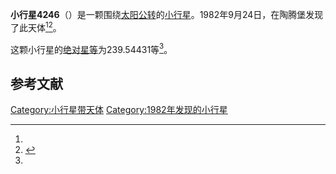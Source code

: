 {{Infobox planet
| bgcolour = #FFFFC0
| name = 4246 Telemann
| symbol = 
| image = 
| caption = 
| discovery = yes
| discovery_ref = 
| discoverer = {{link-en|佛蒙特·伯根|Freimut Börngen}}
| discovery_site = [[陶腾堡|陶腾堡]] 
| discovered = 1982年9月24日
| designations = yes
| mp_name = 
| named_after = 
| alt_names = 1982 SY2/ 1968 DS / 1969 VM / 1978 JN
| mp_category = [[主带小行星|主带小行星]]
| orbit_ref = <ref name="a">[http://ssd.jpl.nasa.gov/sbdb.cgi?sstr=4246 4246 Telemann] {{Wayback|url=http://ssd.jpl.nasa.gov/sbdb.cgi?sstr=4246 |date=20201124004457 }}，小行星數據庫瀏覽器（JPL Small-Body Database Browser）－[[美国国家航空航天局|美国国家航空航天局]]喷气推进实验室</ref>
| epoch = 2456400.5 (2013年4月18日更新)
| aphelion = {{convert|2.6034264|AU|km|3|abbr=on|lk=out}}
| perihelion = {{convert|1.8300824|AU|km|3|abbr=on}}
| semimajor = {{convert|2.2167544|AU|km|3|abbr=on}}
| eccentricity = 0.1744316
| period = 1205.521045 [[日|日]]<br />3.3[[儒略年|儒略年]]
| avg_speed = 
| inclination = 3.07296
| asc_node = 37.46146
| mean_anomaly = 
| arg_peri = 239.54431
| satellites = 
| physical_characteristics = yes
| dimensions = 
| mass = 
| density = 
| surface_grav = 
| escape_velocity = 
| sidereal_day = 
| axial_tilt = 
| pole_ecliptic_lat = 
| pole_ecliptic_lon = 
| albedo = 
| temperatures= 
| temp_name1 = 
| mean_temp_1 = 
| max_temp_1 = 
| temp_name2 = 
| max_temp_2 = 
| spectral_type = 
| abs_magnitude = 239.54431
}}

'''小行星4246'''（{{lang-en|4246 Telemann}}）是一颗围绕[[太阳|太阳]][[公转|公转]]的[[小行星|小行星]]。1982年9月24日，{{link-en|佛蒙特·伯根|Freimut Börngen}}在陶腾堡发现了此天体<ref name="a" /><ref>{{cite news|title=小行星列表|url=http://cfa-www.harvard.edu/iau/lists/NumberedMPs.txt|accessdate=2013-07-08|newspaper=哈佛大学|archive-date=2008-05-17|archive-url=https://web.archive.org/web/20080517010638/http://cfa-www.harvard.edu/iau/lists/NumberedMPs.txt|dead-url=no}}</ref>。

这颗小行星的[[绝对星等|绝对星等]]为239.54431等<ref name="a" />。

==参考文献==
{{reflist}}
{{Minor Planet Number|[[小行星4245|小行星4245]]|[[小行星4247|小行星4247]]}}

{{小天体}}

[[Category:小行星带天体|Category:小行星带天体]]
[[Category:1982年发现的小行星|Category:1982年发现的小行星]]

{{asteroid-stub}}
